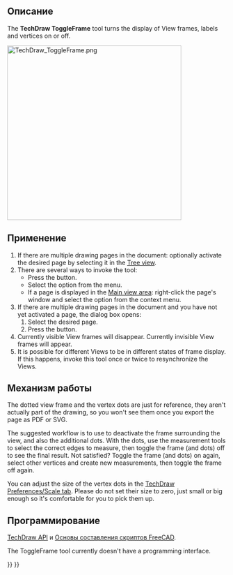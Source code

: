<languages/>

<div class="mw-translate-fuzzy">
{{Docnav/ru
|[[TechDraw_Image/ru|Вставить растровое изображение]]
|[[TechDraw_Annotation/ru|Вставить заметку]]
|[[TechDraw_Workbench/ru|Верстак "TechDraw"]]
|IconL=TechDraw_Image.svg
|IconR=TechDraw_Annotation.svg
|IconC=Workbench_TechDraw.svg
}}
</div>

<div class="mw-translate-fuzzy">
{{GuiCommand/ru
|Name/ru=Отображение рамки вкл/выкл
|Name=TechDraw_ToggleFrame
|MenuLocation=TechDraw → Отображение рамки вкл/выкл
|Workbenches=[[TechDraw_Workbench/ru|TechDraw]]
|SeeAlso=[[TechDraw_View/ru|Вставить Вид]], [[TechDraw_ProjectionGroup/ru|Вставить Группу проекций]]
}}
</div>

<span id="Description"></span>
==Описание==

The '''TechDraw ToggleFrame''' tool turns the display of View frames, labels and vertices on or off.

[[Image:TechDraw_ToggleFrame.png|400px]]
{{Caption|View of the solid projection with frames turned on and turned off}}

<span id="Usage"></span>
==Применение==

# If there are multiple drawing pages in the document: optionally activate the desired page by selecting it in the [[Tree_view|Tree view]].
# There are several ways to invoke the tool:
#* Press the {{Button|[[Image:TechDraw_ToggleFrame.svg|16px]] [[TechDraw_ToggleFrame|Turn View Frames On/Off]]}} button.
#* Select the {{MenuCommand|TechDraw → TechDraw Views → [[Image:TechDraw_ToggleFrame.svg|16px]] Turn View Frames On/Off}} option from the menu.
#* If a page is displayed in the [[Main_view_area|Main view area]]: right-click the page's window and select the {{MenuCommand|Toggle Frames}} option from the context menu.
# If there are multiple drawing pages in the document and you have not yet activated a page, the {{MenuCommand|Page Chooser}} dialog box opens:
## Select the desired page.
## Press the {{Button|OK}} button.
# Currently visible View frames will disappear. Currently invisible View frames will appear.
# It is possible for different Views to be in different states of frame display. If this happens, invoke this tool once or twice to resynchronize the Views.

<span id="Background"></span>
==Механизм работы==


The dotted view frame and the vertex dots are just for reference, they aren't actually part of the drawing, so you won't see them once you export the page as PDF or SVG.

The suggested workflow is to use {{Button|[[Image:TechDraw_ToggleFrame.svg|16px]] [[TechDraw_ToggleFrame|Turn View Frames On/Off]]}} to deactivate the frame surrounding the view, and also the additional dots. With the dots, use the measurement tools to select the correct edges to measure, then toggle the frame (and dots) off to see the final result. Not satisfied? Toggle the frame (and dots) on again, select other vertices and create new measurements, then toggle the frame off again.

You can adjust the size of the vertex dots in the [[TechDraw_Preferences#Scale|TechDraw Preferences/Scale tab]]. Please do not set their size to zero, just small or big enough so it's comfortable for you to pick them up.

<span id="Scripting"></span>
==Программирование==

{{Emphasis|См. так же:}} [[TechDraw_API/ru|TechDraw API]] и [[FreeCAD_Scripting_Basics/ru|Основы составления скриптов FreeCAD]].

The ToggleFrame tool currently doesn't have a programming interface.


<div class="mw-translate-fuzzy">
{{Docnav/ru
|[[TechDraw_Image/ru|Вставить растровое изображение]]
|[[TechDraw_Annotation/ru|Вставить заметку]]
|[[TechDraw_Workbench/ru|Верстак "TechDraw"]]
|IconL=TechDraw_Image.svg
|IconR=TechDraw_Annotation.svg
|IconC=Workbench_TechDraw.svg
}}
</div>

{{TechDraw_Tools_navi{{#translation:}}}}
{{Userdocnavi{{#translation:}}}}